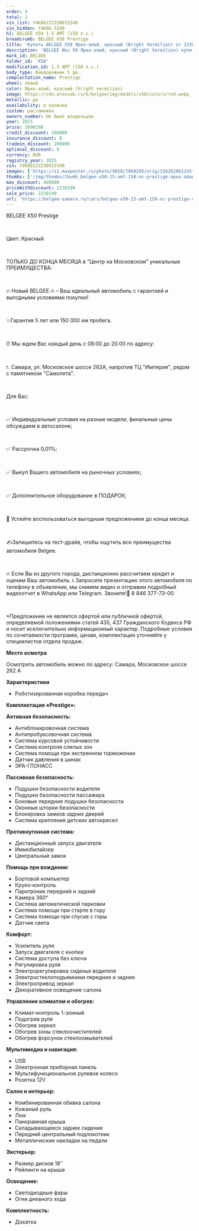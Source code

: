```yaml
---
order: 4
total: 1
vin_list: Y4K8622Z2SB915340
vin_hidden: Y4K86-5340
h1: BELGEE X50 1.5 AMT (150 л.с.)
breadcrumb: BELGEE X50 Prestige
title: 'Купить BELGEE X50 Ярко-алый, красный (Bright Vermilion) от 2230190 р. в Самаре. Цены и комплектации на новые авто в автосалоне официального дилера BELGEE'
description: 'BELGEE Икс 50 Ярко-алый, красный (Bright Vermilion) купить в Самаре. Кредит от 0,01%, авторассрочка, скидки на все автомобили от розничной цены. Гарантия 3 года или 100 000 км. Звонить по тел.: +7 (846) 377-73-00'
mark_id: BELGEE
folder_id: 'X50'
modification_id: 1.5 AMT (150 л.с.)
body_type: Внедорожник 5 дв.
complectation_name: Prestige
wheel: левый
color: Ярко-алый, красный (bright vermilion)
image: https://cdn.alexsab.ru/b/belgee/img/models/x50/colors/red.webp
metallic: да
availability: в наличии
custom: растаможен
owners_number: Не было владельцев
year: 2025
price: 2690190
credit_discount: 260000
insurance_discount: 0
tradein_discount: 200000
optional_discount: 0
currency: RUR
registry_year: 2025
vin: Y4K8622Z2SB915340
images: ['https://s1.maxposter.ru/photo/9818/7068295/orig/31b2628b1245fb5c02c7d712d6e9e9d3.jpg?sid=14', 'https://s1.maxposter.ru/photo/9818/7068295/orig/883694c4b54c8330b43a7129fdec0215.jpg?sid=14', 'https://s1.maxposter.ru/photo/9818/7068295/orig/5ad2f57109966d444eb2f19b57d23e99.jpg?sid=14', 'https://s1.maxposter.ru/photo/9818/7068295/orig/992032ea71c6a4e600c66e194ba47679.jpg?sid=14', 'https://s1.maxposter.ru/photo/9818/7068295/orig/fcc9ecd1e28c5ac61fe8ee0f9f22f29e.jpg?sid=14', 'https://s1.maxposter.ru/photo/9818/7068295/orig/75c7c20e9d3b861adc7da066975de839.jpg?sid=14', 'https://s1.maxposter.ru/photo/9818/7068295/orig/b71de560ff57f7879c6911f3fe8e7ee1.jpg?sid=14', 'https://s1.maxposter.ru/photo/9818/7068295/orig/f4e2d5959e24398075aa2fb3bb80c8ae.jpg?sid=14', 'https://s1.maxposter.ru/photo/9818/7068295/orig/9443568f1fdda5f9679a4540e12663c4.jpg?sid=14', 'https://s1.maxposter.ru/photo/9818/7068295/orig/ff9f35f861937afac12158b9db44c06c.jpg?sid=14', 'https://s1.maxposter.ru/photo/9818/7068295/orig/d19f457312000fbfd32b577b8bcdc4ca.jpg?sid=14', 'https://s1.maxposter.ru/photo/9818/7068295/orig/56c303b7c82bc5d2ec66688de3cfc90b.jpg?sid=14', 'https://s1.maxposter.ru/photo/9818/7068295/orig/8e895afc5e3372a907d04baf1a82c63e.jpg?sid=14', 'https://s1.maxposter.ru/photo/9818/7068295/orig/bbdbadf88bcf7af48725c1f4a4463476.jpg?sid=14', 'https://s1.maxposter.ru/photo/9818/7068295/orig/adea81e8e44bc3525662a76f671c30e0.jpg?sid=14']
thumbs: ['/img/thumbs/thumb_belgee-x50-15-amt-150-лс-prestige-ярко-алый-красный-bright-vermilion-2025_9e9d3_0.webp', '/img/thumbs/thumb_belgee-x50-15-amt-150-лс-prestige-ярко-алый-красный-bright-vermilion-2025_c0215_1.webp', '/img/thumbs/thumb_belgee-x50-15-amt-150-лс-prestige-ярко-алый-красный-bright-vermilion-2025_23e99_2.webp', '/img/thumbs/thumb_belgee-x50-15-amt-150-лс-prestige-ярко-алый-красный-bright-vermilion-2025_47679_3.webp', '/img/thumbs/thumb_belgee-x50-15-amt-150-лс-prestige-ярко-алый-красный-bright-vermilion-2025_2f29e_4.webp']
max_discount: 460000
priceWithDiscount: 2230190
sale_price: 2230190
url: 'https://belgee-samara.ru/cars/belgee-x50-15-amt-150-лс-prestige-ярко-алый-красный-bright-vermilion-2025/'
---
```

<p>
 <p>
  ВЕLGEЕ X50 Prestige
  <br/>
 </p>
 <br/>
 <p>
  Цвет: Красный
  <br/>
 </p>
 <br/>
 <p>
  TOЛЬКО ДО KОНЦA MЕСЯЦА в “Центр на Московском” уникальныe ПPЕИMУЩЕСТВА:
  <br/>
 </p>
 <br/>
 <p>
  🔥 Новый ВЕLGЕЕ  🔥 – Ваш идеальный автомобиль с гарантией и выгодными условиями покупки!
  <br/>
 </p>
 <br/>
 <p>
  💥Гарантия 5 лет или 150 000 км пробега.
  <br/>
 </p>
 <br/>
 <p>
  ⏰ Мы ждем Вас каждый день с 08:00 до 20:00 по адресу:
  <br/>
 </p>
 <br/>
 <p>
  г. Самара, ул. Московское шоссе 262А, напротив ТЦ "Империя", рядом с памятником "Самолета".
  <br/>
 </p>
 <br/>
 <p>
  Для Вас:
  <br/>
 </p>
 <br/>
 <p>
  ✅ Индивидуальные условия на разные модели, финальные цены обсуждаем в автосалоне;
  <br/>
 </p>
 <br/>
 <p>
  ✅ Рассрочка 0,01%;
  <br/>
 </p>
 <br/>
 <p>
  ✅ Выкуп Вашего автомобиля на рыночных условиях;
  <br/>
 </p>
 <br/>
 <p>
  ✅ Дополнительное оборудование в ПОДАРОК;
  <br/>
 </p>
 <br/>
 <p>
  📆 Успейте воспользоваться выгодным предложением до конца месяца.
  <br/>
 </p>
 <br/>
 <p>
  ✍️Запишитесь на тест-драйв, чтобы ощутить все преимущества автомобиля Веlgее.
  <br/>
 </p>
 <br/>
 <p>
  🔥 Если Вы из другого города, дистанционно рассчитаем кредит и оценим Ваш автомобиль. 📞 Запросите презентацию этого автомобиля по телефону в объявлении, мы снимем видео и отправим подробный видеоотчет в WhаtsАрр или Теlеgrаm. Звоните!📲 8 846 377-73-00
  <br/>
 </p>
 <br/>
 <p>
  *Предложение не является офертой или публичной офертой, определяемой положениями статей 435, 437 Гражданского Кодекса РФ и носит исключительно информационный характер. Подробные условия по сочетаемости программ, ценам, комплектации уточняйте у специалистов отдела продаж.
 </p>
 <p>
  <strong>
   Место осмотра
  </strong>
 </p>
 <p>
  Осмотреть автомобиль можно по адресу: Самара, Московское шоссе 262 А
 </p>
 <p>
  <strong>
   Характеристики
  </strong>
 </p>
 <ul>
  <li>
   Роботизированная коробка передач
  </li>
 </ul>
 <p>
  <strong>
   Комплектация «Prestige»:
  </strong>
 </p>
 <p>
  <strong>
   Активная безопасность:
  </strong>
 </p>
 <ul>
  <li>
   Антиблокировочная система
  </li>
  <li>
   Антипробуксовочная система
  </li>
  <li>
   Система курсовой устойчивости
  </li>
  <li>
   Система контроля слепых зон
  </li>
  <li>
   Система помощи при экстренном торможении
  </li>
  <li>
   Датчик давления в шинах
  </li>
  <li>
   ЭРА-ГЛОНАСС
  </li>
 </ul>
 <p>
  <strong>
   Пассивная безопасность:
  </strong>
 </p>
 <ul>
  <li>
   Подушки безопасности водителя
  </li>
  <li>
   Подушки безопасности пассажира
  </li>
  <li>
   Боковые передние подушки безопасности
  </li>
  <li>
   Оконные шторки безопасности
  </li>
  <li>
   Блокировка замков задних дверей
  </li>
  <li>
   Система крепления детских автокресел
  </li>
 </ul>
 <p>
  <strong>
   Противоугонная система:
  </strong>
 </p>
 <ul>
  <li>
   Дистанционный запуск двигателя
  </li>
  <li>
   Иммобилайзер
  </li>
  <li>
   Центральный замок
  </li>
 </ul>
 <p>
  <strong>
   Помощь при вождении:
  </strong>
 </p>
 <ul>
  <li>
   Бортовой компьютер
  </li>
  <li>
   Круиз-контроль
  </li>
  <li>
   Парктроник передний и задний
  </li>
  <li>
   Камера 360°
  </li>
  <li>
   Система автоматической парковки
  </li>
  <li>
   Система помощи при старте в гору
  </li>
  <li>
   Система помощи при спуске с горы
  </li>
  <li>
   Датчик света
  </li>
 </ul>
 <p>
  <strong>
   Комфорт:
  </strong>
 </p>
 <ul>
  <li>
   Усилитель руля
  </li>
  <li>
   Запуск двигателя с кнопки
  </li>
  <li>
   Система доступа без ключа
  </li>
  <li>
   Регулировка руля
  </li>
  <li>
   Электрорегулировка сиденья водителя
  </li>
  <li>
   Электростеклоподъемники передние и задние
  </li>
  <li>
   Электропривод зеркал
  </li>
  <li>
   Декоративное освещение салона
  </li>
 </ul>
 <p>
  <strong>
   Управление климатом и обогрев:
  </strong>
 </p>
 <ul>
  <li>
   Климат-контроль 1-зонный
  </li>
  <li>
   Подогрев руля
  </li>
  <li>
   Обогрев зеркал
  </li>
  <li>
   Обогрев зоны стеклоочистителей
  </li>
  <li>
   Обогрев форсунок стеклоомывателей
  </li>
 </ul>
 <p>
  <strong>
   Мультимедиа и навигация:
  </strong>
 </p>
 <ul>
  <li>
   USB
  </li>
  <li>
   Электронная приборная панель
  </li>
  <li>
   Мультифункциональное рулевое колесо
  </li>
  <li>
   Розетка 12V
  </li>
 </ul>
 <p>
  <strong>
   Салон и интерьер:
  </strong>
 </p>
 <ul>
  <li>
   Комбинированная обивка салона
  </li>
  <li>
   Кожаный руль
  </li>
  <li>
   Люк
  </li>
  <li>
   Панорамная крыша
  </li>
  <li>
   Складывающееся заднее сидение
  </li>
  <li>
   Передний центральный подлокотник
  </li>
  <li>
   Металлические накладки на педали
  </li>
 </ul>
 <p>
  <strong>
   Экстерьер:
  </strong>
 </p>
 <ul>
  <li>
   Размер дисков 18″
  </li>
  <li>
   Рейлинги на крыше
  </li>
 </ul>
 <p>
  <strong>
   Освещение:
  </strong>
 </p>
 <ul>
  <li>
   Светодиодные фары
  </li>
  <li>
   Огни дневного хода
  </li>
 </ul>
 <p>
  <strong>
   Комплектность:
  </strong>
 </p>
 <ul>
  <li>
   Докатка
  </li>
 </ul>
</p>
